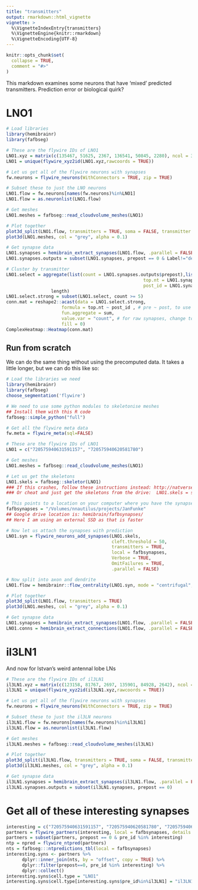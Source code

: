```yaml
---
title: "transmitters"
output: rmarkdown::html_vignette
vignette: >
  %\VignetteIndexEntry{transmitters}
  %\VignetteEngine{knitr::rmarkdown}
  %\VignetteEncoding{UTF-8}
---
```


```r
knitr::opts_chunk$set(
  collapse = TRUE,
  comment = "#>"
)
```

This markdown examines some neurons that have 'mixed' predicted transmitters. Prediction error or biological quirk?

# LNO1

```r
# Load libraries
library(hemibrainr)
library(fafbseg)

# These are the flywire IDs of LNO1
LNO1.xyz = matrix(c(135467, 51625, 2367, 136541, 50845, 2280), ncol = 3, byrow = TRUE)
LNO1 = unique(flywire_xyz2id(LNO1.xyz,rawcoords = TRUE))

# Let us get all of the flywire neurons with synapses
fw.neurons = flywire_neurons(WithConnectors = TRUE, zip = TRUE)

# Subset these to just the LNO neurons
LNO1.flow = fw.neurons[names(fw.neurons)%in%LNO1]
LNO1.flow = as.neuronlist(LNO1.flow)

# Get meshes
LNO1.meshes = fafbseg::read_cloudvolume_meshes(LNO1)

# Plot together
plot3d_split(LNO1.flow, transmitters = TRUE, soma = FALSE, transmitter.alpha = 1)
plot3d(LNO1.meshes, col = "grey", alpha = 0.1)

# Get synapse data
LNO1.synapses = hemibrain_extract_synapses(LNO1.flow, .parallel = FALSE, OmitFailures = FALSE)
LNO1.synapses.outputs = subset(LNO1.synapses, prepost == 0 & Label!="dendrite")

# Cluster by transmitter
LNO1.select = aggregate(list(count = LNO1.synapses.outputs$prepost),list(pre_id = LNO1.synapses.outputs$pre_id,
                                                    top.nt = LNO1.synapses.outputs$top.nt,
                                                    post_id = LNO1.synapses.outputs$post_id),
                 length)
LNO1.select.strong = subset(LNO1.select, count >= 5)
conn.mat = reshape2::acast(data = LNO1.select.strong,
                     formula = top.nt ~ post_id , # pre ~ post, to use bodyids instead of cells
                     fun.aggregate = sum,
                     value.var = "count", # for raw synapses, change to count
                     fill = 0)
ComplexHeatmap::Heatmap(conn.mat)
```

## Run from scratch

We can do the same thing without using the precomputed data. It takes a little longer, but we can do this like so:

```r
# Load the libraries we need
library(hemibrainr)
library(fafbseg)
choose_segmentation('flywire')

# We need to use some python modules to skeletonise meshes
## Install them with this R code
fafbseg::simple_python("full")

# Get all the flywire meta data
fw.meta = flywire_meta(sql=FALSE)

# These are the flywire IDs of LNO1
LNO1 = c("720575940631591157", "720575940620581780")

# Get meshes
LNO1.meshes = fafbseg::read_cloudvolume_meshes(LNO1)

# Let us get the skeletons 
LNO1.skels = fafbseg::skeletor(LNO1)
### If this crashes, follow these instructions instead: http://natverse.org/fafbseg/articles/articles/installing-cloudvolume-meshparty.html
### Or cheat and just get the skeletons from the drive:  LNO1.skels = subset(flywire_neurons(), flywire.id %in% LNO1)

# This points to a location on your computer where you have the synapse SQL database 
fafbsynapses = "/Volumes/nnautilus/projects/JanFunke"
## Google drive location is: hemibrain/fafbsynapses/
## Here I am using an external SSD as that is faster

# Now let us attach the synapses with prediction
LNO1.syn = flywire_neurons_add_synapses(LNO1.skels,
                                        cleft.threshold = 50,
                                        transmitters = TRUE,
                                        local = fafbsynapses,
                                        Verbose = TRUE,
                                        OmitFailures = TRUE,
                                        .parallel = FALSE)

# Now split into axon and dendrite
LNO1.flow = hemibrainr::flow_centrality(LNO1.syn, mode = "centrifugal", polypre = TRUE, split = "synapses", .parallel = FALSE, OmitFailures = TRUE)

# Plot together
plot3d_split(LNO1.flow, transmitters = TRUE)
plot3d(LNO1.meshes, col = "grey", alpha = 0.1)

# Get synapse data
LNO1.synapses = hemibrain_extract_synapses(LNO1.flow, .parallel = FALSE, OmitFailures = FALSE)
LNO1.conns = hemibrain_extract_connections(LNO1.flow, .parallel = FALSE, OmitFailures = FALSE, meta = fw.meta)
```

# il3LN1

And now for Istvan's weird antennal lobe LNs


```r
# These are the flywire IDs of il3LN1
il3LN1.xyz = matrix(c(123158, 81767, 2697, 135901, 84928, 2642), ncol = 3, byrow = TRUE)
il3LN1 = unique(flywire_xyz2id(il3LN1.xyz,rawcoords = TRUE))

# Let us get all of the flywire neurons with synapses
fw.neurons = flywire_neurons(WithConnectors = TRUE, zip = TRUE)

# Subset these to just the il3LN neurons
il3LN1.flow = fw.neurons[names(fw.neurons)%in%il3LN1]
il3LN1.flow = as.neuronlist(il3LN1.flow)

# Get meshes
il3LN1.meshes = fafbseg::read_cloudvolume_meshes(il3LN1)

# Plot together
plot3d_split(il3LN1.flow, transmitters = TRUE, soma = FALSE, transmitter.alpha = 1)
plot3d(il3LN1.meshes, col = "grey", alpha = 0.1)

# Get synapse data
il3LN1.synapses = hemibrain_extract_synapses(il3LN1.flow, .parallel = FALSE, OmitFailures = FALSE)
il3LN1.synapses.outputs = subset(il3LN1.synapses, prepost == 0)
```

# Get all of these interesting synapses

```r
interesting = c("720575940631591157", "720575940620581780", "720575940638426064", "720575940609123794")
partners = flywire_partners(interesting, local = fafbsynapses, details = TRUE)
partners = subset(partners, prepost == 0 & pre_id %in% interesting)
ntp = npred = flywire_ntpred(partners)
nts = fafbseg:::ntpredictions_tbl(local = fafbsynapses)
interesting.syns <- partners %>%
      dplyr::inner_join(nts, by = "offset", copy = TRUE) %>%
      dplyr::filter(prepost==0, pre_id %in% interesting) %>%
      dplyr::collect()
interesting.syns$cell.type = "LNO1"
interesting.syns$cell.type[interesting.syns$pre_id%in%il3LN1] = "il3LN1"
```


